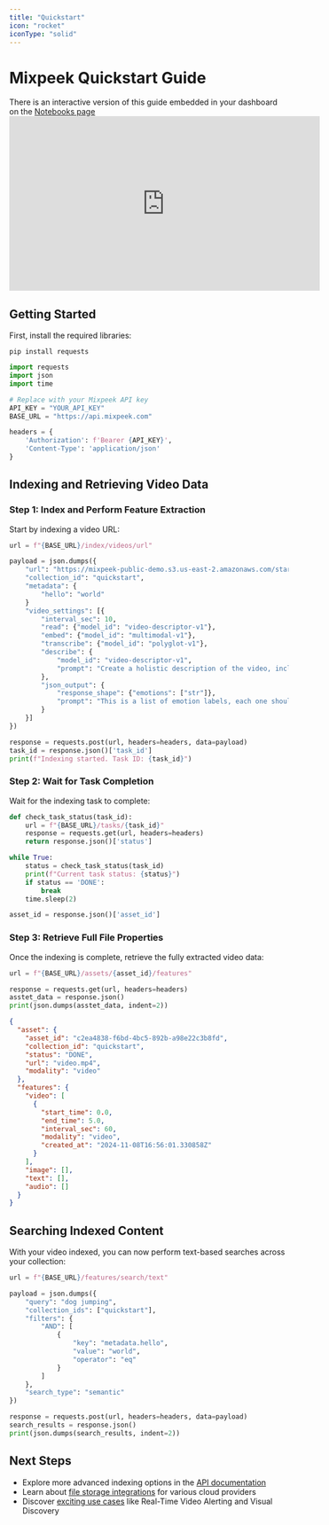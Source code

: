 ```yaml
---
title: "Quickstart"
icon: "rocket"
iconType: "solid"
---
```


# Mixpeek Quickstart Guide

<Note>
  There is an interactive version of this guide embedded in your dashboard on
  the <a href="https://dash.mixpeek.com/notebooks">Notebooks page</a>
</Note>

<iframe
  width="560"
  height="315"
  src="https://www.youtube.com/embed/jkIXzfKBvM0"
  title="YouTube video player"
  frameborder="0"
  allow="accelerometer; autoplay; clipboard-write; encrypted-media; gyroscope; picture-in-picture"
  allowfullscreen
></iframe>

## Getting Started

First, install the required libraries:

`pip install requests`

```python
import requests
import json
import time

# Replace with your Mixpeek API key
API_KEY = "YOUR_API_KEY"
BASE_URL = "https://api.mixpeek.com"

headers = {
    'Authorization': f'Bearer {API_KEY}',
    'Content-Type': 'application/json'
}
```

## Indexing and Retrieving Video Data

### Step 1: Index and Perform Feature Extraction

Start by indexing a video URL:

```python
url = f"{BASE_URL}/index/videos/url"

payload = json.dumps({
    "url": "https://mixpeek-public-demo.s3.us-east-2.amazonaws.com/starter/aussie_agility.mp4",
    "collection_id": "quickstart",
    "metadata": {
        "hello": "world"
    }
    "video_settings": [{
        "interval_sec": 10,
        "read": {"model_id": "video-descriptor-v1"},
        "embed": {"model_id": "multimodal-v1"},
        "transcribe": {"model_id": "polyglot-v1"},
        "describe": {
            "model_id": "video-descriptor-v1",
            "prompt": "Create a holistic description of the video, include sounds and screenplay"
        },
        "json_output": {
            "response_shape": {"emotions": ["str"]},
            "prompt": "This is a list of emotion labels, each one should be a string representing the scene."
        }
    }]
})

response = requests.post(url, headers=headers, data=payload)
task_id = response.json()['task_id']
print(f"Indexing started. Task ID: {task_id}")
```

### Step 2: Wait for Task Completion

Wait for the indexing task to complete:

```python
def check_task_status(task_id):
    url = f"{BASE_URL}/tasks/{task_id}"
    response = requests.get(url, headers=headers)
    return response.json()['status']

while True:
    status = check_task_status(task_id)
    print(f"Current task status: {status}")
    if status == 'DONE':
        break
    time.sleep(2)

asset_id = response.json()['asset_id']
```

### Step 3: Retrieve Full File Properties

Once the indexing is complete, retrieve the fully extracted video data:

```python
url = f"{BASE_URL}/assets/{asset_id}/features"

response = requests.get(url, headers=headers)
asstet_data = response.json()
print(json.dumps(asstet_data, indent=2))
```

```json
{
  "asset": {
    "asset_id": "c2ea4838-f6bd-4bc5-892b-a98e22c3b8fd",
    "collection_id": "quickstart",
    "status": "DONE",
    "url": "video.mp4",
    "modality": "video"
  },
  "features": {
    "video": [
      {
        "start_time": 0.0,
        "end_time": 5.0,
        "interval_sec": 60,
        "modality": "video",
        "created_at": "2024-11-08T16:56:01.330858Z"
      }
    ],
    "image": [],
    "text": [],
    "audio": []
  }
}
```

## Searching Indexed Content

With your video indexed, you can now perform text-based searches across your collection:

```python
url = f"{BASE_URL}/features/search/text"

payload = json.dumps({
    "query": "dog jumping",
    "collection_ids": ["quickstart"],
    "filters": {
        "AND": [
            {
                "key": "metadata.hello",
                "value": "world",
                "operator": "eq"
            }
        ]
    },
    "search_type": "semantic"
})

response = requests.post(url, headers=headers, data=payload)
search_results = response.json()
print(json.dumps(search_results, indent=2))
```

## Next Steps

- Explore more advanced indexing options in the [API documentation](/api-documentation)
- Learn about [file storage integrations](/integrations) for various cloud providers
- Discover [exciting use cases](/use-cases) like Real-Time Video Alerting and Visual Discovery
